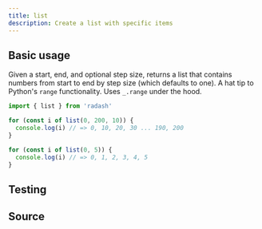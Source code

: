 ```yaml
---
title: list
description: Create a list with specific items
---
```



## Basic usage

Given a start, end, and optional step size, returns a list that contains numbers from
start to end by step size (which defaults to one). A hat tip to Python's `range`
functionality. Uses `_.range` under the hood.

```ts
import { list } from 'radash'

for (const i of list(0, 200, 10)) {
  console.log(i) // => 0, 10, 20, 30 ... 190, 200
}

for (const i of list(0, 5)) {
  console.log(i) // => 0, 1, 2, 3, 4, 5
}
```

## Testing

<TestingLinkAndPreview module="array" func="list" />

## Source

<SourceLinkAndPreview module="array" func="list" />